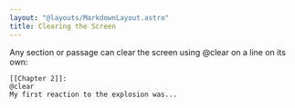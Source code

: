 ```yaml
---
layout: "@layouts/MarkdownLayout.astro"
title: Clearing the Screen
---
```



Any section or passage can clear the screen using @clear on a line on its own:

```
[[Chapter 2]]:
@clear
My first reaction to the explosion was...
```